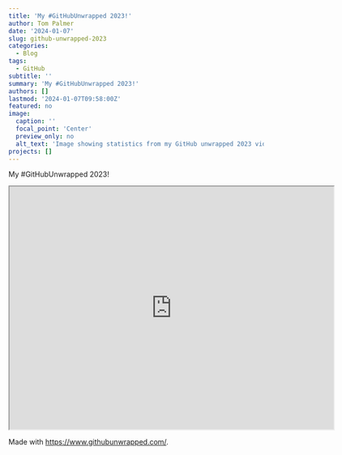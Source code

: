 ```yaml
---
title: 'My #GitHubUnwrapped 2023!'
author: Tom Palmer
date: '2024-01-07'
slug: github-unwrapped-2023
categories:
  - Blog
tags:
  - GitHub
subtitle: ''
summary: 'My #GitHubUnwrapped 2023!'
authors: []
lastmod: '2024-01-07T09:58:00Z'
featured: no
image:
  caption: ''
  focal_point: 'Center'
  preview_only: no
  alt_text: 'Image showing statistics from my GitHub unwrapped 2023 video.'
projects: []
---
```


My #GitHubUnwrapped 2023!

<iframe src="https://drive.google.com/file/d/1bhdY7FPgmYJo_loqIChBJOZ8vdm2mEpA/preview" width="640" height="480" allow="autoplay"></iframe>


Made with <https://www.githubunwrapped.com/>.
